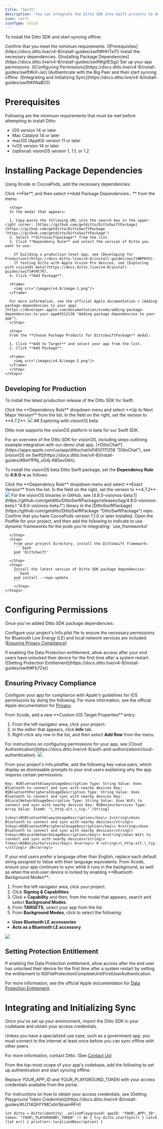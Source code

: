 ```yaml
---
title: "Swift"
description: 'You can integrate the Ditto SDK into Swift projects to develop native apps for Apple iOS and macOS platforms. '
icon: swift
iconType: solid
---
```


To install the Ditto SDK and start syncing offline:

<Steps>
  <Step>
   Confirm that you meet the minimum requirements. ([Prerequisites](https://docs.ditto.live/v4-8/install-guides/swift#HHTe7))
  </Step>
  <Step>
  Install the necessary dependencies. ([Installing Package Dependencies](https://docs.ditto.live/v4-8/install-guides/swift#g0ESg))
  </Step>
  <Step>
Set up your app permissions. ([Configuring Permissions](https://docs.ditto.live/v4-8/install-guides/swift#kX-Je))
  </Step>
  <Step>
[Authenticate with the Big Peer and then start syncing offline. ([Integrating and Initializing Sync](https://docs.ditto.live/v4-8/install-guides/swift#XNaBO))
  </Step>

</Steps>

# Prerequisites

Following are the minimum requirements that must be met before attempting to install Ditto:

- iOS version 14 or later
- Mac Catalyst 14 or later
- macOS (AppKit) version 11 or later
- tvOS version 14 or later
- (optional) visionOS version 1, 1.1, or 1.2

# Installing Package Dependencies

Using Xcode or CocoaPods, add the necessary dependencies:

<Tabs>
  <Tab title="Xcode">
    <Steps>
      <Step>
        Click **File**, and then select **Add Package Dependencies...** from the menu.
      </Step>

      <Step>
      In the modal that appears:

      1. Copy-paste the following URL into the search box in the upper-right corner: [https://github.com/getditto/DittoSwiftPackage](https://github.com/getditto/DittoSwiftPackage "https://github.com/getditto/DittoSwiftPackage")
      2. Select **dittoswiftpackage** from the list.
      3. Click **Dependency Rule** and select the version of Ditto you want to use:

      - If building a production-level app, see [Developing for Production](https://docs.ditto.live/v4-8/install-guides/swift#BPHYO).
      - If testing Ditto with Apple Vision Pro devices, see [Exploring with visionOS beta](https://docs.ditto.live/v4-8/install-guides/swift#tMt7R).
      4. Click **Add Package**.

      <Frame>
        <img src="/images/v4.8/image-1.png"/>
      </Frame>

      For more information, see the official Apple documentation > [Adding package dependencies to your app](https://developer.apple.com/documentation/xcode/adding-package-dependencies-to-your-app#3512138 "Adding package dependencies to your app").
      </Step>

      <Step>
      From the **Choose Package Products for DittoSwiftPackage** modal:

      1. Click **Add to Target** and select your app from the list.
      2. Click **Add Package**.

      <Frame>
        <img src="/images/v4.8/image-2.png"/>
      </Frame>
      </Step>
    </Steps>

## Developing for Production

To install the latest production release of the Ditto SDK for Swift:

<Steps>
  <Step>
Click the **Dependency Rule** dropdown menu and select **Up to Next Major Version** from the list.
</Step>
<Step>
In the field on the right, set the version to **4.7.2**.

<Frame>
        <img src="/images/v4.8/image-3.png"/>
</Frame>
</Step>
</Steps>
## Exploring with visionOS beta

Ditto now supports the visionOS platform in beta for our Swift SDK.

<Info>
For an overview of the Ditto SDK for visionOS, including steps outlining example integration with our demo chat app, [*DittoChat*](https://apps.apple.com/us/app/dittochat/id1450111256 "DittoChat"), see [visionOS on Swift](https://docs.ditto.live/v4-8/install-guides/#9eYfPNj_xG4j-R85evDAh).
</Info>

To install the visionOS beta Ditto Swift package, set the **Dependency Rule** to **4.8.0-v** as follows:

<Steps>
<Step>
Click the **Dependency Rule** dropdown menu and select **Exact Version** from the list.
</Step>
<Step>
In the field on the right, set the version to **4.7.2**.

<Frame>
  <img src="/images/v4.8/image-4.png"/>
</Frame>
</Step>
</Steps>
For the visionOS binaries in GitHub, see [4.8.0-visionos-beta.1](https://github.com/getditto/DittoSwiftPackage/releases/tag/4.8.0-visionos-beta.1 "4.8.0-visionos-beta.1") library in the [DittoSwiftPackage](https://github.com/getditto/DittoSwiftPackage "DittoSwiftPackage") repo.
  </Tab>

<Tab title="CocoaPods">
    <Steps>
      <Step>
        Confirm that you have CocoaPods version 1.1.0 or later installed.
      </Step>
      <Step>
        Open the Podfile for your project, and then add the following to indicate to use dynamic frameworks for the pods you're integrating:
        `use_frameworks!`

      </Step>
      <Step>
        From your project directory, install the DittoSwift framework:
         ```bash
        pod 'DittoSwift'
        ```
      </Step>
      <Step>
        Install the latest version of Ditto SDK package dependencies:
        ```bash
        pod install --repo-update
        ```
        </Step>
    </Steps>

  </Tab>
  </Tabs>

# Configuring Permissions

Once you've added Ditto SDK package dependencies:

<Steps>
  <Step>

Configure your project's Info.plist file to ensure the necessary permissions for Bluetooth Low Energy (LE) and local network services are included. ([Ensuring Privacy Compliance](https://docs.ditto.live/v4-8/install-guides/swift#aor0j))

</Step>

<Step>
If enabling the Data Protection entitlement, allow access after your end users have unlocked their device for the first time after a system restart. ([Setting Protection Entitlement](https://docs.ditto.live/v4-8/install-guides/swift#Fb7Ze))
</Step>
</Steps>

## Ensuring Privacy Compliance

Configure your app for compliance with Apple's guidelines for iOS permissions by doing the following. For more information, see the official Apple documentation for [Privacy](https://developer.apple.com/design/human-interface-guidelines/privacy "Privacy").

<Steps>
<Step>
From Xcode, add a new **Custom iOS Target Properties** entry:

1. From the left navigator area, click your project.
2. In the editor that appears, click **Info** tab.
3. Right-click any row in the list, and then select **Add Row** from the menu.
  <Info>
For instructions on configuring permissions for your app, see [Cloud Authentication](https://docs.ditto.live/v4-8/auth-and-authorization/cloud-authentication).
</Info>

<Frame>
  <img src="/images/v4.8/image-5.png"/>
</Frame>

</Step>
<Step>

From your project's Info.plistfile, add the following key-value pairs, which display as dismissable prompts to your end users explaining why the app requires certain permissions.

<Tabs>
<Tab title="From Info Tab">

```
Key: NSBluetoothAlwaysUsageDescription Type: String Value: Uses Bluetooth to connect and sync with nearby devices Key: NSBluetoothPeripheralUsageDescription Type: String Value: Uses Bluetooth to connect and sync with nearby devices Key: NSLocalNetworkUsageDescription Type: String Value: Uses WiFi to connect and sync with nearby devices Key: NSBonjourServices Type: Array Value: Item0: "\_http-alt.\_tcp." (String)
```

</Tab>
<Tab title="From Source Code">

```
1<key\>NSBluetoothAlwaysUsageDescription</key\> 2<string\>Uses Bluetooth to connect and sync with nearby devices</string\> 3<key\>NSBluetoothPeripheralUsageDescription</key\> 4<string\>Uses Bluetooth to connect and sync with nearby devices</string\> 5<key\>NSLocalNetworkUsageDescription</key\> 6<string\>Uses WiFi to connect and sync with nearby devices</string\> 7<key\>NSBonjourServices</key\> 8<array\> 9 <string\>\_http-alt.\_tcp.</string\> 10</array\>
```

</Tab>
</Tabs>

</Step>

<Step>
If your end users prefer a language other than English, replace each default string assigned to Value with their language equivalents.

</Step>

<Step>
From Xcode, ensure your app continues to sync while it runs in the background, as well as when the end-user device is locked by enabling **Bluetooth Background Modes**:

1. From the left navigator area, click your project.
2. Click **Signing & Capabilities**.
3. Click **\+ Capability** and then, from the modal that appears, search and select **Background Modes**.
4. From **TARGETS**, select your app from the list.
5. From **Background Modes**, click to select the following:

- **Uses Bluetooth LE** **accessories**
- **Acts as a Bluetooth LE accessory**

<Frame>
  <img src="/images/v4.8/image-6.png"/>
</Frame>
</Step>
</Steps>

## Setting Protection Entitlement

If enabling the Data Protection entitlement, allow access after the end user has unlocked their device for the first time after a system restart by setting the entitlement to NSFileProtectionCompleteUntilFirstUserAuthentication.

For more information, see the official Apple documentation for [Data Protection Entitlement](https://developer.apple.com/documentation/bundleresources/entitlements/com_apple_developer_default-data-protection "Data Protection Entitlement").

# Integrating and Initializing Sync

Once you've set up your environment, import the Ditto SDK in your codebase and obtain your access credentials.

<Note>
Unless you have a specialized use case, such as a government app, you must connect to the internet at least once before you can sync offline with other peers.
</Note>

For more information, contact Ditto. (See [Contact Us](https://docs.ditto.live/v4-8/install-guides/#n4CiVTbQAL1SmgjNO8aM8))

<Steps>
<Step>

From the top-most scope of your app's codebase, add the following to set up authentication and start syncing offline.

</Step>
<Step>

Replace YOUR_APP_ID and YOUR_PLAYGROUND_TOKEN with your access credentials available from the portal.

<Info>
For instructions on how to obtain your access credentials, see [Getting Playground Token Credentials](https://docs.ditto.live/v4-8/install-guides/#U214QhYYMCxbV9jnamRFH)
</Info>

```
let ditto = Ditto(identity: .onlinePlayground( appID: "YOUR\_APP\_ID", token: "YOUR\_PLAYGROUND\_TOKEN" )) do { try ditto.startSync() } catch (let err) { print(err.localizedDescription) }
```

</Step>
</Steps>
